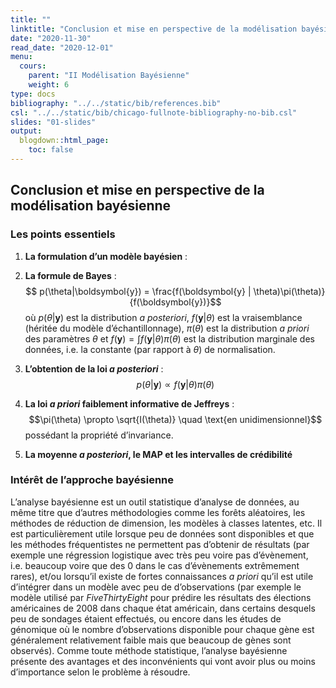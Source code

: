 ```yaml
---
title: ""
linktitle: "Conclusion et mise en perspective de la modélisation bayésienne"
date: "2020-11-30"
read_date: "2020-12-01"
menu:
  cours:
    parent: "II Modélisation Bayésienne"
    weight: 6
type: docs
bibliography: "../../static/bib/references.bib"
csl: "../../static/bib/chicago-fullnote-bibliography-no-bib.csl"
slides: "01-slides"
output:
  blogdown::html_page:
    toc: false
---
```


## Conclusion et mise en perspective de la modélisation bayésienne

### Les points essentiels
  
  
 1. **La formulation d'un modèle bayésien** : 
    \begin{align*}
      \theta&\sim\pi(\theta) \quad\text{la loi \textit{a priori}}\\
      Y_i|\theta&\overset{iid}{\sim}f(y|\theta)  \quad \text{le modèle d'échantillonnage}
    \end{align*}
  
 2. **La formule de Bayes** :
    $$ p(\theta|\boldsymbol{y}) = \frac{f(\boldsymbol{y} | \theta)\pi(\theta)}{f(\boldsymbol{y})}$$ 
    où $p(\theta|\boldsymbol{y})$ est la distribution *a posteriori*, $f(\boldsymbol{y} | \theta)$ est la vraisemblance (héritée du modèle d'échantillonnage), $\pi(\theta)$ est la distribution *a priori* des paramètres $\theta$ et $f(\boldsymbol{y}) = \textstyle \int f(\boldsymbol{y} | \theta) \pi(\theta)$ est la distribution marginale des données, i.e. la constante (par rapport à $\theta$) de normalisation.
    
 3. **L'obtention de la loi *a posteriori*** :
    $$ p(\theta|\boldsymbol{y}) \propto f(\boldsymbol{y} | \theta)\pi(\theta)$$ \medskip
  
  
 4. **La loi *a priori* faiblement informative de Jeffreys** :
    $$\pi(\theta) \propto \sqrt{I(\theta)} \quad \text{en unidimensionnel}$$
    \noindent possédant la propriété d'invariance.
    
    
 5. **La moyenne *a posteriori*, le MAP et les intervalles de crédibilité**
    
    
 <!--6. **La distribution prédictive :**
    $$f_{Y_{n+1}}(y|\boldsymbol{y}) = \int f_{Y_{n+1}} (y|\theta)p(\theta|\boldsymbol{y}) \,\text{d}\theta$$-->
  


### Intérêt de l'approche bayésienne
  
  L'analyse bayésienne est un outil statistique d'analyse de données, au même titre que d'autres méthodologies comme les forêts aléatoires, les méthodes de réduction de dimension, les modèles à classes latentes, etc. Il est particulièrement utile lorsque peu de données sont disponibles et que les méthodes fréquentistes ne permettent pas d'obtenir de résultats (par exemple une régression logistique avec très peu voire pas d'évènement, i.e. beaucoup voire que des 0 dans le cas d'évènements extrêmement rares), et/ou lorsqu'il existe de fortes connaissances *a priori* qu'il est utile d'intégrer dans un modèle avec peu de d'observations (par exemple le modèle utilisé par *FiveThirtyEight* pour prédire les résultats des élections américaines de 2008 dans chaque état américain, dans certains desquels peu de sondages étaient effectués, ou encore dans les études de génomique où le nombre d'observations disponible pour chaque gène est généralement relativement faible mais que beaucoup de gènes sont observés). Comme toute méthode statistique, l'analyse bayésienne présente des avantages et des inconvénients qui vont avoir plus ou moins d'importance selon le problème à résoudre.
